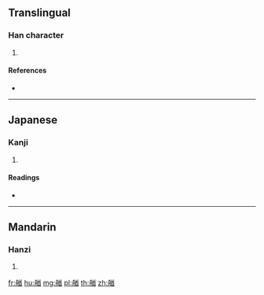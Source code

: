 {{character info/new}}
==Translingual==

===Han character===
{{Han char|rn=137|rad=舟|as=09|sn=15|four=28461|canj=HYTHU}}

# {{defn|Han|sort=舟09}}

====References====
* {{Han ref|kx=1011.370|dkj=30477|dj=1470.070|hdz=53065.050|uh=824F|ud=33359|bh=E746|bd=59206}}

----

==Japanese==

===Kanji===
{{ja-kanji|grade=|rs=舟09}}

# {{defn|lang=ja|sort=舟09}}

====Readings====
* {{ja-readings|on=[[しゅう]] (shū), [[おう]] (ō)|kun=[[ふね]] (fune)|nanori=}}

----

==Mandarin==

===Hanzi===
{{cmn-hanzi|pin=[[shǒu]] ([[shou3]])|wg=shou<sup>3</sup>}}

# {{defn|lang=cmn|sort=舟09}}

[[fr:艏]]
[[hu:艏]]
[[mg:艏]]
[[pl:艏]]
[[th:艏]]
[[zh:艏]]